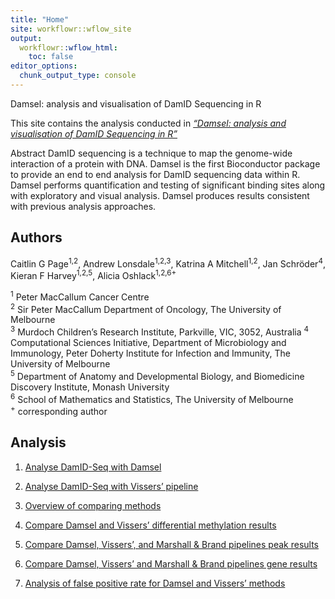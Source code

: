 ```yaml
---
title: "Home"
site: workflowr::wflow_site
output:
  workflowr::wflow_html:
    toc: false
editor_options:
  chunk_output_type: console
---
```


Damsel: analysis and visualisation of DamID Sequencing in R

This site contains the analysis conducted in [*"Damsel: analysis and visualisation of DamID Sequencing in R"*](https://www.biorxiv.org/content/10.1101/2024.06.12.598588v1)

Abstract
DamID sequencing is a technique to map the genome-wide interaction of a protein with DNA. Damsel is the first Bioconductor package to provide an end to end analysis for DamID sequencing data within R. Damsel performs quantification and testing of significant binding sites along with exploratory and visual analysis. Damsel produces results consistent with previous analysis approaches.

Authors
--------
Caitlin G Page^1,2^, Andrew Lonsdale^1,2,3^, Katrina A Mitchell^1,2^, Jan Schröder^4^, Kieran F Harvey^1,2,5^, Alicia Oshlack^1,2,6+^

^1^ Peter MacCallum Cancer Centre  
^2^ Sir Peter MacCallum Department of Oncology, The University of Melbourne  
^3^ Murdoch Children’s Research Institute, Parkville, VIC, 3052, Australia 
^4^ Computational Sciences Initiative, Department of Microbiology and Immunology, Peter Doherty Institute for Infection and Immunity, The University of Melbourne  
^5^ Department of Anatomy and Developmental Biology, and Biomedicine Discovery Institute, Monash University   
^6^ School of Mathematics and Statistics, The University of Melbourne  
^+^ corresponding author

Analysis 
--------

1. [Analyse DamID-Seq with Damsel](run-Damsel.html)

2. [Analyse DamID-Seq with Vissers' pipeline](run-Vissers.html)

3. [Overview of comparing methods](compare-Damsel-Vissers.html)

4. [Compare Damsel and Vissers' differential methylation results](compare_dm.html)

5. [Compare Damsel, Vissers', and Marshall & Brand pipelines peak results](compare_peaks.html)

6. [Compare Damsel, Vissers' and Marshall & Brand pipelines gene results](compare_genes.html)

7. [Analysis of false positive rate for Damsel and Vissers' methods](fp-test.html)




